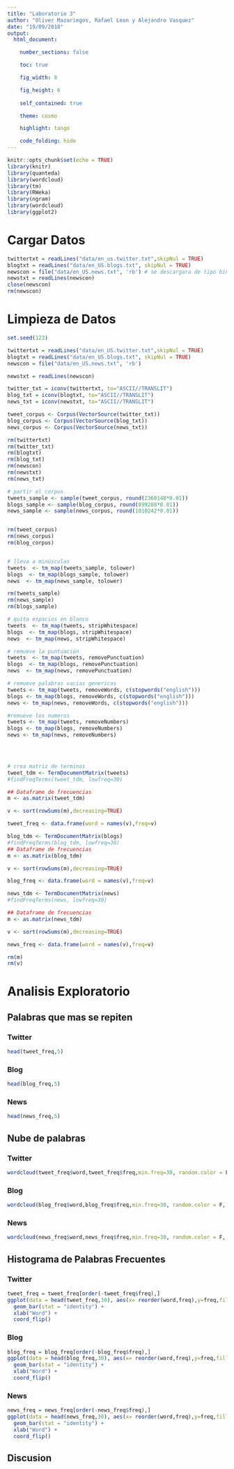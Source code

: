 ```yaml
---
title: "Laboratorio 3"
author: "Oliver Mazariegos, Rafael Leon y Alejandro Vasquez"
date: "19/09/2018"
output: 
  html_document:

    number_sections: false

    toc: true

    fig_width: 8

    fig_height: 6
    
    self_contained: true

    theme: cosmo

    highlight: tango

    code_folding: hide
---
```


```r
knitr::opts_chunk$set(echo = TRUE)
library(knitr)
library(quanteda)
library(wordcloud)
library(tm)
library(RWeka)
library(ngram)
library(wordcloud)
library(ggplot2)
```

# Cargar Datos

```r
twittertxt = readLines("data/en_us.twitter.txt",skipNul = TRUE) 
blogtxt = readLines("data/en_US.blogs.txt", skipNul = TRUE)
newscon = file("data/en_US.news.txt", 'rb') # se descargara de tipo binario por todos los caracteres desconocidos, sean emojis, nulls, etc.
newstxt = readLines(newscon)  
close(newscon)
rm(newscon) 
```

# Limpieza de Datos

```r
set.seed(123)

twittertxt = readLines("data/en_US.twitter.txt",skipNul = TRUE) 
blogtxt = readLines("data/en_US.blogs.txt", skipNul = TRUE)
newscon = file("data/en_US.news.txt", 'rb')

newstxt = readLines(newscon) 

twitter_txt = iconv(twittertxt, to="ASCII//TRANSLIT")
blog_txt = iconv(blogtxt, to="ASCII//TRANSLIT")
news_txt = iconv(newstxt, to="ASCII//TRANSLIT")

tweet_corpus <- Corpus(VectorSource(twitter_txt))
blog_corpus <- Corpus(VectorSource(blog_txt))
news_corpus <- Corpus(VectorSource(news_txt))

rm(twittertxt)
rm(twitter_txt)
rm(blogtxt)
rm(blog_txt)
rm(newscon)
rm(newstxt)
rm(news_txt)

# partir el corpus
tweets_sample <- sample(tweet_corpus, round(2360148*0.01))
blogs_sample <- sample(blog_corpus, round(899288*0.01))
news_sample <- sample(news_corpus, round(1010242*0.01))


rm(tweet_corpus)
rm(news_corpus)
rm(blog_corpus)


# lleva a minúsculas
tweets  <- tm_map(tweets_sample, tolower)
blogs  <- tm_map(blogs_sample, tolower)
news  <- tm_map(news_sample, tolower)

rm(tweets_sample)
rm(news_sample)
rm(blogs_sample)

# quita espacios en blanco
tweets  <- tm_map(tweets, stripWhitespace)
blogs  <- tm_map(blogs, stripWhitespace)
news  <- tm_map(news, stripWhitespace)

# remueve la puntuación
tweets  <- tm_map(tweets, removePunctuation)
blogs  <- tm_map(blogs, removePunctuation)
news  <- tm_map(news, removePunctuation)

# remueve palabras vacias genericas
tweets <- tm_map(tweets, removeWords, c(stopwords("english")))
blogs <- tm_map(blogs, removeWords, c(stopwords("english")))
news <- tm_map(news, removeWords, c(stopwords("english")))

#remueve los numeros
tweets <- tm_map(tweets, removeNumbers)
blogs <- tm_map(blogs, removeNumbers)
news <- tm_map(news, removeNumbers)



 
# crea matriz de terminos
tweet_tdm <- TermDocumentMatrix(tweets)
#findFreqTerms(tweet_tdm, lowfreq=30)

## Dataframe de frecuencias
m <- as.matrix(tweet_tdm)

v <- sort(rowSums(m),decreasing=TRUE)

tweet_freq <- data.frame(word = names(v),freq=v)

blog_tdm <- TermDocumentMatrix(blogs)
#findFreqTerms(blog_tdm, lowfreq=30)
## Dataframe de frecuencias
m <- as.matrix(blog_tdm)

v <- sort(rowSums(m),decreasing=TRUE)

blog_freq <- data.frame(word = names(v),freq=v)

news_tdm <- TermDocumentMatrix(news)
#findFreqTerms(news, lowfreq=30)

## Dataframe de frecuencias
m <- as.matrix(news_tdm)

v <- sort(rowSums(m),decreasing=TRUE)

news_freq <- data.frame(word = names(v),freq=v)

rm(m)
rm(v)
```

# Analisis Exploratorio


## Palabras que mas se repiten{.tabset .tabset-fade}


### Twitter

```r
head(tweet_freq,5)
```

### Blog

```r
head(blog_freq,5)
```

### News

```r
head(news_freq,5)
```

## Nube de palabras{.tabset .tabset-fade}

### Twitter

```r
wordcloud(tweet_freq$word,tweet_freq$freq,min.freq=30, random.color = F, max.words = 100,colors = 1:30, random.order = F)
```

### Blog

```r
wordcloud(blog_freq$word,blog_freq$freq,min.freq=30, random.color = F, max.words = 100,colors = 1:30, random.order = F)
```

### News

```r
wordcloud(news_freq$word,news_freq$freq,min.freq=30, random.color = F, max.words = 100,colors = 1:30, random.order = F)
```

## Histograma de Palabras Frecuentes{.tabset .tabset-fade}

### Twitter

```r
tweet_freq = tweet_freq[order(-tweet_freq$freq),]
ggplot(data = head(tweet_freq,30), aes(x= reorder(word,freq),y=freq,fill = word)) +
  geom_bar(stat = "identity") +
  xlab("Word") + 
  coord_flip()
```

### Blog

```r
blog_freq = blog_freq[order(-blog_freq$freq),]
ggplot(data = head(blog_freq,30), aes(x= reorder(word,freq),y=freq,fill = word)) +
  geom_bar(stat = "identity") +
  xlab("Word") + 
  coord_flip()
```

### News

```r
news_freq = news_freq[order(-news_freq$freq),]
ggplot(data = head(news_freq,30), aes(x= reorder(word,freq),y=freq,fill = word)) +
  geom_bar(stat = "identity") +
  xlab("Word") + 
  coord_flip()
```

## Discusion




